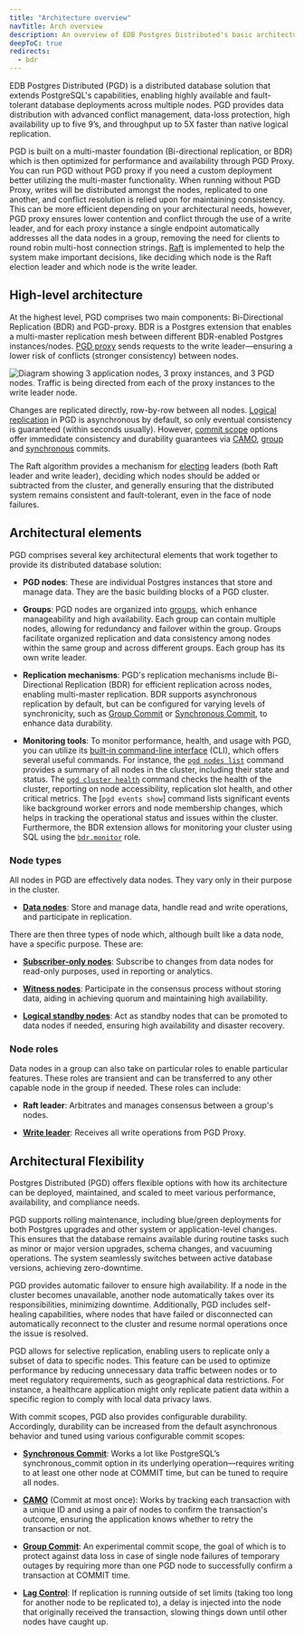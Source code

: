 ```yaml
---
title: "Architecture overview"
navTitle: Arch overview
description: An overview of EDB Postgres Distributed's basic architecture, including groups, multiple masters, mesh topology, logical replication, connection management, and high availability.
deepToC: true
redirects: 
  - bdr
---
```


EDB Postgres Distributed (PGD) is a distributed database solution that extends PostgreSQL's capabilities, enabling highly available and fault-tolerant database deployments across multiple nodes. 
PGD provides data distribution with advanced conflict management, data-loss protection, high availability up to five 9’s, and throughput up to 5X faster than native logical replication.

PGD is built on a multi-master foundation (Bi-directional replication, or BDR) which is then optimized for performance and availability through PGD Proxy. 
You can run PGD without PGD proxy if you need a custom deployment better utilizing the multi-master functionality. When running without PGD Proxy, writes will be distributed amongst the nodes, replicated to one another, and conflict resolution is relied upon for maintaining consistency.
This can be more efficient depending on your architectural needs, however, PGD proxy ensures lower contention and conflict through the use of a write leader, and for each proxy instance a single endpoint automatically addresses all the data nodes in a group, removing the need for clients to round robin multi-host connection strings. 
[Raft](https://en.wikipedia.org/wiki/Raft_(algorithm)) is implemented to help the system make important decisions, like deciding which node is the Raft election leader and which node is the write leader. 

## High-level architecture

At the highest level, PGD comprises two main components: Bi-Directional Replication (BDR) and PGD-proxy. 
BDR is a Postgres extension that enables a multi-master replication mesh between different BDR-enabled Postgres instances/nodes. 
[PGD proxy](../routing) sends requests to the write leader—ensuring a lower risk of conflicts (stronger consistency) between nodes.

![Diagram showing 3 application nodes, 3 proxy instances, and 3 PGD nodes. Traffic is being directed from each of the proxy instances to the write leader node.](./img/always_on_1x3_updated.png)

Changes are replicated directly, row-by-row between all nodes. 
[Logical replication](../terminology/#logical-replication) in PGD is asynchronous by default, so only eventual consistency is guaranteed (within seconds usually). 
However, [commit scope](../commit-scopes/commit-scopes) options offer immedidate consistency and durability guarantees via [CAMO](/pgd/latest/commit-scopes/camo/), [group](../commit-scopes/group-commit) and [synchronous](../commit-scopes/synchronous_commit) commits.

The Raft algorithm provides a mechanism for [electing](../routing/raft/04_raft_elections_in_depth/) leaders (both Raft leader and write leader), deciding which nodes should be added or subtracted from the cluster, and generally ensuring that the distributed system remains consistent and fault-tolerant, even in the face of node failures.

## Architectural elements

PGD comprises several key architectural elements that work together to provide its distributed database solution:

  - **PGD nodes**: These are individual Postgres instances that store and manage data. They are the basic building blocks of a PGD cluster.
 
  - **Groups**:  PGD nodes are organized into [groups](../node_management/groups_and_subgroups), which enhance manageability and high availability. Each group can contain multiple nodes, allowing for redundancy and failover within the group. Groups facilitate organized replication and data consistency among nodes within the same group and across different groups. Each group has its own write leader.

  - **Replication mechanisms**: PGD's replication mechanisms include Bi-Directional Replication (BDR) for efficient replication across nodes, enabling multi-master replication. BDR supports asynchronous replication by default, but can be configured for varying levels of synchronicity, such as [Group Commit](../commit-scopes/group-commit) or [Synchronous Commit](../commit-scopes/synchronous_commit), to enhance data durability.

  - **Monitoring tools**: To monitor performance, health, and usage with PGD, you can utilize its [built-in command-line interface](../cli) (CLI), which offers several useful commands. For instance, the [`pgd nodes list`](/pgd/latest/cli/command_ref/nodes/list/) command provides a summary of all nodes in the cluster, including their state and status. The [`pgd cluster health`]() command checks the health of the cluster, reporting on node accessibility, replication slot health, and other critical metrics. The [`pgd events show`] command lists significant events like background worker errors and node membership changes, which helps in tracking the operational status and issues within the cluster. Furthermore, the BDR extension allows for monitoring your cluster using SQL using the [`bdr.monitor`](../security/pgd-predefined-roles/#bdr_monitor) role.

### Node types

All nodes in PGD are effectively data nodes. They vary only in their purpose in the cluster. 

  - **[Data nodes](../nodes/#data-nodes)**: Store and manage data, handle read and write operations, and participate in replication.

There are then three types of node which, although built like a data node, have a specific purpose. These are:

  - **[Subscriber-only nodes](../nodes/subscriber_only/#subscriber-only-nodes)**: Subscribe to changes from data nodes for read-only purposes, used in reporting or analytics.

  - **[Witness nodes](../nodes/witness_nodes/)**: Participate in the consensus process without storing data, aiding in achieving quorum and maintaining high availability.

  - **[Logical standby nodes](../nodes/logical_standby_nodes/)**: Act as standby nodes that can be promoted to data nodes if needed, ensuring high availability and disaster recovery.

### Node roles

Data nodes in a group can also take on particular roles to enable particular features. 
These roles are transient and can be transferred to any other capable node in the group if needed.
These roles can include:

  - **Raft leader**: Arbitrates and manages consensus between a group's nodes.

  - **[Write leader](../terminology/#write-leader)**: Receives all write operations from PGD Proxy.

## Architectural Flexibility

Postgres Distributed (PGD) offers flexible options with how its architecture can be deployed, maintained, and scaled to meet various performance, availability, and compliance needs.

PGD supports rolling maintenance, including blue/green deployments for both Postgres upgrades and other system or application-level changes. This ensures that the database remains available during routine tasks such as minor or major version upgrades, schema changes, and vacuuming operations. The system seamlessly switches between active database versions, achieving zero-downtime.

PGD provides automatic failover to ensure high availability. If a node in the cluster becomes unavailable, another node automatically takes over its responsibilities, minimizing downtime. Additionally, PGD includes self-healing capabilities, where nodes that have failed or disconnected can automatically reconnect to the cluster and resume normal operations once the issue is resolved.

PGD allows for selective replication, enabling users to replicate only a subset of data to specific nodes. This feature can be used to optimize performance by reducing unnecessary data traffic between nodes or to meet regulatory requirements, such as geographical data restrictions. For instance, a healthcare application might only replicate patient data within a specific region to comply with local data privacy laws.

With commit scopes, PGD also provides configurable durability. Accordingly, durability can be increased from the default asynchronous behavior and tuned using various configurable commit scopes: 

- **[Synchronous Commit](../commit-scopes/synchronous_commit.mdx)**: Works a lot like PostgreSQL’s synchronous_commit option in its underlying operation—requires writing to at least one other node at COMMIT time, but can be tuned to require all nodes.

- **[CAMO](../commit-scopes/camo.mdx)** (Commit at most once): Works by tracking each transaction with a unique ID and using a pair of nodes to confirm the transaction's outcome, ensuring the application knows whether to retry the transaction or not.

- **[Group Commit](../commit-scopes/group-commit.mdx)**: An experimental commit scope, the goal of which is to protect against data loss in case of single node failures of temporary outages by requiring more than one PGD node to successfully confirm a transaction at COMMIT time.

- **[Lag Control](../commit-scopes/lag-control.mdx)**: If replication is running outside of set limits (taking too long for another node to be replicated to), a delay is injected into the node that originally received the transaction, slowing things down until other nodes have caught up.
